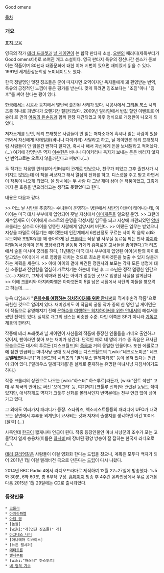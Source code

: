 Good omens

[[목차]]

=== 개요 ===
[http://www.boukenshin.net/crowley/novel.php 표지 모음]

영국의 작가 [[테리 프래쳇]]과 [[닐 게이먼]]이 쓴 합작 판타지 소설. [[오멘]]의 패러디(제목부터가 Good omens다!)로 쓰여진 개그 소설이다. 영국 판타지 특유의 정신나간 센스가 돋보이는 작품이며 80년대 대중문화에 대한 이해 저변이 있으면 재미있게 읽을 수 있다. 1991년 세계환상문학상 노미네이트도 했다.

한국 정발명인 멋진 징조들은 굳이 따지자면 오역이지만 독자들에게 꽤 환영받는 번역, 특유의 긍정적인 느낌이 좋은 평가를 받는다. 맞게 하려면 징조보다는 "조짐"이나 "징후"를 써야 한다는 평이 있다.

[[한국]]에서는 [[시공사]] 등지에서 몇번씩 출간된 사례가 있다. 시공사에서 [[그리폰 북스]] 시리즈중 하나로 펴냈다가 오랜기간 절판되었다. 2009년 알라딘에서 반값 할인 이벤트로 어슐러 르 귄의 [[어둠의 왼손]]등과 함께 한정 재간되었고 이후 정식으로 개정판이 나오게 되었다.

저자소개를 보면, 테리 프래쳇은 사람들이 안 읽는 저자소개에 혹시나 읽는 사람이 있을까봐서 자신에게 칵테일을(바나나 다이키리) 사달라고 하고, 닐 게이먼은 테리 프래쳇처럼 사람들이 안 읽을건 뻔하디 알지만, 혹시나 해서 자신에게 돈을 보내달라고 적어놨다.(...) 여기에 감명받은 역자 [[이수현]]은 바나나 다이키리나 독자가 보내는 돈은 바라지 않지만 번역고료는 오르지 않을까한다고 써놨다.(...)

두 작가는 처음엔 인터뷰어-인터뷰이 관계로 만났으나, 친구가 되었고 그후 출판사가 시키지도 않았는데 이 책을 써보자고 해서 열심히 전화를 하고, 디스켓을 주고 받고 하면서 이 작품이 나오게 되었다. 쓸 당시에는 두 사람 다 그냥 재미 삼아 쓴 작품이었고, 그렇게까지 큰 호응을 받으리라고는 생각도 못했었다고 한다.

내용은 다음과 같다.

>> 어느 날 [[사탄]]을 추종하는 수녀들이 운영하는 병원에서 [[사탄]]의 아들이 태어나는데, 이 아이는 미국 대사 부부에게 입양되어 훗날 지상에서 [[아마게돈]]을 일으킬 운명. 
>> 그런데 재수없게도 이 아이에게 스스로의 운명을 각성시킬 임무를 띄고 지상에 파견되었던 [[악마]] 크롤리는 실수로 아이를 엉뚱한 사람에게 입양시켜 버린다. 
>> 어쨌든 임무는 받았으니 지상을 파멸로 이끌기는 해야겠는데 인간계에서 6천년정도 구르는 사이 락 음악 cd와 무도회와 초밥따위를 꽤 좋아하게 된 [[크롤리]]는 직장 옆 사무실 동료쯤 되는 천사 [[아지라파엘]](독서광이며 은제 코담배갑과 골동품 가게와 흥미로운 고서들을 좋아한다.)과 리츠에서 술을 마시며 궁리를 하다, 11년동안 미국 대사 부부에게 입양된 아이(사탄의 아이로 알고있는 아이)에게 서로 영향을 끼치는 것으로 최소한 아마겟돈을 늦출 수 있지 않을까 하는 계획을 세운다. 
>> 이에 아이의 곁에 파견된 정원사와 보모는 각자 모든 생명에 대한 소중함과 잔인함을 열심히 가르치기는 하는데 11년 후 그 소년은 정작 멀쩡한 인간으로(...) 자라고, 그제야 악마와 천사는 아이가 엉뚱한 곳으로 입양된 사실을 알게된다. 
>> 이에 크롤리와 아지라파엘은 아마겟돈이 5일 남은 시점에서 사탄의 아들을 찾으려고 하는데....... 

뉴욕 타임즈가 '''"[[은하수를 여행하는 히치하이커를 위한 안내서]]'''의 직계후손격 작품"으로 극찬한 것으로 알려져 있다. 재미있게도 이 작품의 공동 작가 중의 한 명인 닐 게이먼은 이 작품으로 유명해지기 전에 [[은하수를 여행하는 히치하이커를 위한 안내서]]의 해설서를 썼던 전력도 있다. 실제로 개그의 센스는 비슷한 수준. 다만 이쪽은 SF가 아니라 [[기독교]] 계통의 판타지.

작중에 테리 프래쳇과 닐 게이먼이 자신들의 작품에 등장한 인물들을 카메오 출연하고 있어서, 팬이라면 찾아 보는 재미가 생긴다. 단적인 예로 네 명의 기수 중 죽음은 묘사된 모습으로든 대사의 투로든 [디스크월드]의 [[죽음]]과 거의 동일한 인물이다. 또한 에필로그에 잠깐 언급되는 마녀사냥 군대 도서관에는 디스크월드의 "[wiki:"네크로노미콘" 네크로'''텔레코'''미니콘]"과 [샌드맨] 시리즈의 "말레우스 말레피카룸" 등이 꽂혀 있다는 언급이 되어 있다.('말레우스 말레피카룸'은 실제로 존재하는 유명한 마녀사냥 지침서이기도 하다.)

작중 크롤리의 상관으로 나오는 [wiki:"하스터" 하스투르]라든가, [wiki:"잔트 석판" 고대 무 제국의 언어]로 써진 '오데그라' 등, 여기저기 [크툴루 신화]와 관련된 농담도 섞여 있지만, 애석하게도 역자가 크툴루 신화를 몰라서인지 번역본에는 전부 언급 없이 넘어가고 있다.

그 외에도 여러가지 패러디가 등장. 스타워즈, 엑소시스트등등의 패러디에 UFO가 내려오는 장면에서 후추통 외계인이 묘사되는 것과 저자의 출생지를 생각하면 이건 100% [달렉] (...)

사족인데 [[한국]]이 짧게나마 언급이 된다. 작중 등장인물인 마녀 사냥꾼의 조수가 모는 고물딱지 일제 승용차(이름은 [[와사비]])에 장비된 평양 방송이 잘 잡히는 한국제 라디오로(...).

[[테리 길리엄]]같은 사람들이 이걸 영화화 한다는 드립을 쳤으나, 계획은 모두다 백지가 되어 2011년 1월 이걸 텔레비전 극으로 만든다는 [http://www.bleedingcool.com/2011/02/08/terry-jones-adapting-good-omens-into-a-tv-series/ 드립]이 다시 나왔다.

2014년 BBC Radio 4에서 라디오드라마로 제작하여 12월 22~27일에 방송했다. 1~5화 30분, 6화 60분, 총 6부작 구성. [http://www.bbc.co.uk/programmes/b04knt4h 홈페이지]
방송 후 4주간 온라인상에서 무료 공개된 다음 2015년 1월 29일에는 CD로 출시되었다. 

=== 등장인물 ===
 * [[크롤리]]
 * [[아지라파엘]]
 * [[아담 영]]
 * [놈들]
 * [wiki:"개(멋진 징조들)" 개]
 * [[아그네스 너터]]
 * [아나테마 디바이스]
 * [뉴튼 펄시퍼]
 * [[메타트론]]
 * [[벨제부브]]
 * [wiki:"하스터" 하스투르]
 * [[네 명의 기수]]
